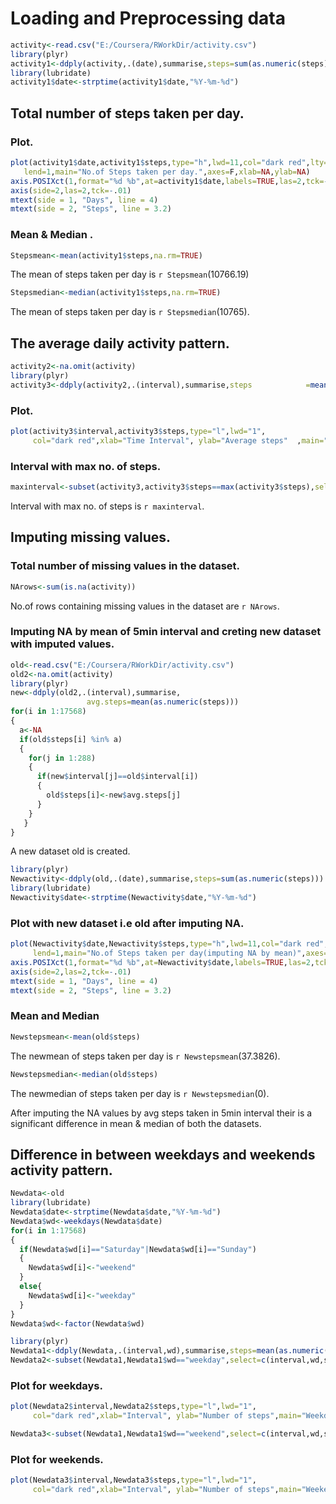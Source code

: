 Loading and Preprocessing data
========================================================
```r
activity<-read.csv("E:/Coursera/RWorkDir/activity.csv")
library(plyr)
activity1<-ddply(activity,.(date),summarise,steps=sum(as.numeric(steps)))
library(lubridate)
activity1$date<-strptime(activity1$date,"%Y-%m-%d")
```

## Total number of steps taken per day.
### Plot.

```r
plot(activity1$date,activity1$steps,type="h",lwd=11,col="dark red",lty=1,
   lend=1,main="No.of Steps taken per day.",axes=F,xlab=NA,ylab=NA)
axis.POSIXct(1,format="%d %b",at=activity1$date,labels=TRUE,las=2,tck=-.01)
axis(side=2,las=2,tck=-.01)
mtext(side = 1, "Days", line = 4)
mtext(side = 2, "Steps", line = 3.2)
```

### Mean & Median .
```r
Stepsmean<-mean(activity1$steps,na.rm=TRUE)
```

The mean of steps taken per day is `r Stepsmean`(10766.19)

```r
Stepsmedian<-median(activity1$steps,na.rm=TRUE)
```

The mean of steps taken per day is `r Stepsmedian`(10765).

## The average daily activity pattern.

```r
activity2<-na.omit(activity)
library(plyr)
activity3<-ddply(activity2,.(interval),summarise,steps            =mean(as.numeric(steps)))
```

### Plot.

```r
plot(activity3$interval,activity3$steps,type="l",lwd="1",
     col="dark red",xlab="Time Interval", ylab="Average steps"  ,main="Daily Activity Pattern")
```

### Interval with max no. of steps.

```r
maxinterval<-subset(activity3,activity3$steps==max(activity3$steps),select=c(interval))
```
Interval with max no. of steps is `r maxinterval`.

## Imputing missing values.

### Total number of missing values in the dataset.

```r
NArows<-sum(is.na(activity))
```

No.of rows containing missing values in the dataset are `r NArows`.

### Imputing NA by mean of 5min interval and creting new dataset with imputed values.

```r
old<-read.csv("E:/Coursera/RWorkDir/activity.csv")
old2<-na.omit(activity)
library(plyr)
new<-ddply(old2,.(interval),summarise,
                 avg.steps=mean(as.numeric(steps)))
for(i in 1:17568)
{ 
  a<-NA
  if(old$steps[i] %in% a)
  {
    for(j in 1:288)
    {
      if(new$interval[j]==old$interval[i])
      {
        old$steps[i]<-new$avg.steps[j]
      }
    }
   }
}
```

A new dataset old is created.

```r
library(plyr)
Newactivity<-ddply(old,.(date),summarise,steps=sum(as.numeric(steps)))
library(lubridate)
Newactivity$date<-strptime(Newactivity$date,"%Y-%m-%d")
```

### Plot with new dataset i.e old after imputing NA.

```r
plot(Newactivity$date,Newactivity$steps,type="h",lwd=11,col="dark red",lty=1,
     lend=1,main="No.of Steps taken per day(imputing NA by mean)",axes=F,xlab=NA,ylab=NA)
axis.POSIXct(1,format="%d %b",at=Newactivity$date,labels=TRUE,las=2,tck=-.01)
axis(side=2,las=2,tck=-.01)
mtext(side = 1, "Days", line = 4)
mtext(side = 2, "Steps", line = 3.2)
```

### Mean and Median
```r
Newstepsmean<-mean(old$steps)
```

The newmean of steps taken per day is `r Newstepsmean`(37.3826).

```r
Newstepsmedian<-median(old$steps)
```

The newmedian of steps taken per day is `r Newstepsmedian`(0).

After imputing the NA values by avg steps taken in 5min interval their is a significant difference in mean & median of both the datasets.

## Difference in between weekdays and weekends activity pattern.

```r
Newdata<-old
library(lubridate)
Newdata$date<-strptime(Newdata$date,"%Y-%m-%d")
Newdata$wd<-weekdays(Newdata$date)
for(i in 1:17568)
{
  if(Newdata$wd[i]=="Saturday"|Newdata$wd[i]=="Sunday")
  {
    Newdata$wd[i]<-"weekend"
  }
  else{
    Newdata$wd[i]<-"weekday"
  }
}
Newdata$wd<-factor(Newdata$wd)
```

```r
library(plyr)
Newdata1<-ddply(Newdata,.(interval,wd),summarise,steps=mean(as.numeric(steps)))
Newdata2<-subset(Newdata1,Newdata1$wd=="weekday",select=c(interval,wd,steps))
```

### Plot for weekdays.

```r
plot(Newdata2$interval,Newdata2$steps,type="l",lwd="1",
     col="dark red",xlab="Interval", ylab="Number of steps",main="Weekdays average plot")
```

```r
Newdata3<-subset(Newdata1,Newdata1$wd=="weekend",select=c(interval,wd,steps))
```

### Plot for weekends.

```r
plot(Newdata3$interval,Newdata3$steps,type="l",lwd="1",
     col="dark red",xlab="Interval", ylab="Number of steps",main="Weekends average plot")
```
